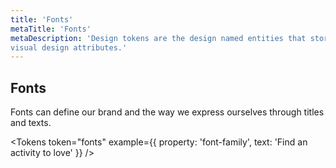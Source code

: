 ```yaml
---
title: 'Fonts'
metaTitle: 'Fonts'
metaDescription: 'Design tokens are the design named entities that store 
visual design attributes.'
---
```


## Fonts

Fonts can define our brand and the way we express ourselves through
titles and texts.

<Tokens
  token="fonts"
  example={{ property: 'font-family', text: 'Find an activity to love' }}
/>
